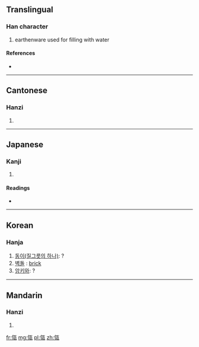 ==Translingual==

===Han character===
{{Han char|rn=98|rad=瓦|as=05|sn=10|four=8121<sub>7</sub>|canj=人戈一女弓 (OIMVN)}}

# earthenware used for filling with water

====References====
* {{Han ref|kx=0748.230|dkj=21471|dj=1157.140|hdz=21423.140|uh=74F4|ud=29940|bh=D2BE|bd=53950}}

----

==Cantonese==

===Hanzi===
{{yue-hanzi|jyut=|y=ling4}}

# {{defn|lang=yue|sort=瓦05}}

----

==Japanese==

===Kanji===
{{ja-kanji|grade=|rs=瓦05}}

# {{defn|lang=ja|sort=瓦05}}

====Readings====
* {{ja-readings|on=[[りい]] (rii), [[りょう]] (ryō)|kun=[[かめ]] (kame)|nanori=}}

----

==Korean==

===Hanja===
{{ko-hanja|hangeul=령>영|eumhun=|rv=ryeong>yeong|mr=ryŏng>yŏng|y=lyeng>yeng}}

# [[동이(질그릇의 하나)]]: ?
# [[벽돌]] : [[brick]]
# [[암키와]]: ?

----

==Mandarin==

===Hanzi===
{{cmn-hanzi|pin=[[líng]] ([[ling2]])|wg=ling<sup>2</sup>}}

# {{defn|lang=cmn|sort=瓦05}}

[[fr:瓴]]
[[mg:瓴]]
[[pl:瓴]]
[[zh:瓴]]